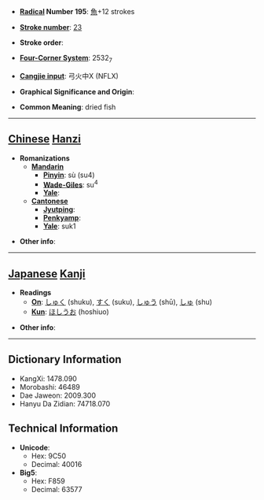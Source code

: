 * '''[[Wiktionary:Chinese radical index| Radical]] Number 195''': [[Wiktionary:Chinese radical index 魚|魚]]+12 strokes

* '''[[Wiktionary:Chinese total strokes index|Stroke number]]''': [[Wiktionary:Chinese total strokes index 23|23]]

* '''Stroke order''': 

* '''[[Wiktionary:Chinese four corner index|Four-Corner System]]''': 2532<sub>7</sub>

* '''[[Wiktionary:Chinese Cangjie index|Cangjie input]]''': 弓火中X (NFLX)

* '''Graphical Significance and Origin''': 

* '''Common Meaning''': dried fish

----

== [[Chinese]] [[Hanzi]] ==

* '''Romanizations'''
** '''[[Mandarin]]'''
*** '''[[Pinyin]]''': sù (su4)
*** '''[[Wade-Giles]]''': su<sup>4</sup>
*** '''[[Yale]]''': 
** '''[[Cantonese]]'''
*** '''[[Jyutping]]''':
*** '''[[Penkyamp]]''': 
*** '''[[Yale]]''': suk1

* '''Other info''': 

----

== [[Japanese]] [[Kanji]] ==

* '''Readings'''
** '''[[On]]''': [[しゅく]] (shuku), [[すく]] (suku), [[しゅう]] (shū), [[しゅ]] (shu)
** '''[[Kun]]''': [[ほしうお]] (hoshiuo)

* '''Other info''':  

----

== Dictionary Information ==

* KangXi: 1478.090
* Morobashi: 46489
* Dae Jaweon: 2009.300
* Hanyu Da Zidian: 74718.070

== Technical Information ==

* '''Unicode''':
** Hex: 9C50
** Decimal: 40016
* '''Big5''':
** Hex: F859
** Decimal: 63577